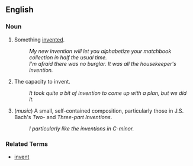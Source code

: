 ==English==

===Noun===
# Something [[invent]]ed.
#: ''My new invention will let you alphabetize your matchbook collection in half the usual time.''
#: ''I'm afraid there was no burglar.  It was all the housekeeper's invention.''
# The capacity to invent.
#: ''It took quite a bit of invention to come up with a plan, but we did it.''
# (''music'') A small, self-contained composition, particularly those in J.S. Bach's ''Two-'' and ''Three-part Inventions''.
#: ''I particularly like the inventions in C-minor.''

===Related Terms===
*[[invent]]